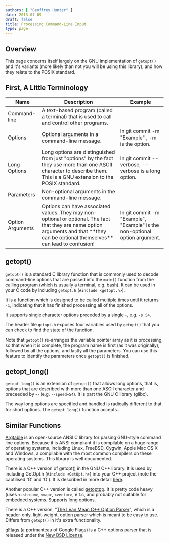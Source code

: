 ```yaml
---
authors: [ "Geoffrey Hunter" ]
date: 2013-07-09
draft: false
title: Processing Command-Line Input
type: page
---
```


## Overview

This page concerns itself largely on the GNU implementation of `getopt()` and it's variants (more likely than not you will be using this library), and how they relate to the POSIX standard.

## First, A Little Terminology

<table>
  <thead>
    <tr>
      <th>Name</th>
      <th>Description</th>
  <th>Example</th>
    </tr>
  </thead>
  <tbody>
    <tr>
      <td>Command-line</td>
      <td>A text-based program (called a terminal) that is used to call and control other programs.</td>
      <td></td>
    </tr>
    <tr>
      <td>Options</td>
      <td>Optional arguments in a command-line message.</td>
      <td>In git commit -m "Example" , -m is the option.</td>
    </tr>
    <tr>
      <td>Long Options</td>
      <td>Long options are distinguished from just "options" by the fact they use more than one ASCII character to describe them. This is a GNU extension to the POSIX standard.</td>
      <td>In git commit --verbose, --verbose is a long option.</td>
    </tr>
    <tr>
      <td>Parameters</td>
      <td>Non-optional arguments in the command-line message.</td>
      <td></td>
    </tr>
    <tr>
      <td>Option Arguments</td>
      <td>Options can have associated values. They may non-optional or optional. The fact that they are name option arguments and that **they can be optional themselves** can lead to confusion!</td>
      <td>In git commit -m "Example", "Example" is the non-optional option argument.</td>
    </tr>
  </tbody>
</table>

## getopt()

`getopt()` is a standard C library function that is commonly used to decode command-line options that are passed into the `main()` function from the calling program (which is usually a terminal, e.g. bash). It can be used in your C code by including `getopt.h` (`#include <getopt.h>`).

It is a function which is designed to be called multiple times until it returns `-1`, indicating that it has finished processing all of the options.

It supports single character options preceded by a single `-`, e.g. `-s 54`.

The header file `getopt.h` exposes four variables used by `getopt()` that you can check to find the state of the function.

Note that `getopt()` re-arranges the variable pointer array as it is processing, so that when it is complete, the program name is first (as it was originally), followed by all the options, and lastly all the parameters. You can use this feature to identify the parameters once `getopt()` is finished.

## getopt_long()

`getopt_long()` is an extension of `getopt()` that allows long options, that is, options that are described with more than one ASCII character and preceeded by -- (e.g. `--speed=54`). It is part the GNU C library (glibc).

The way long options are specified and handled is radically different to that for short options. The `getopt_long()` function accepts...

## Similar Functions

[Argtable](http://argtable.sourceforge.net/) is an open-source ANSI C library for parsing GNU-style command line options. Because it is ANSI compliant it is compilable on a huge range of operating systems, including Linux, FreeBSD, Cygwin, Apple Mac OS X and Windows, a compilable with the most common compilers on these operating systems. This library is well documented.

There is a C++ version of getopt() in the GNU C++ library. It is used by including GetOpt.h (`#include <GetOpt.h>`) into your C++ project (note the captilised 'G' and 'O'). It is described in more detail [here](http://www.chemie.fu-berlin.de/chemnet/use/info/libgpp/libgpp_39.html).

Another popular C++ version is called [getoptpp](https://code.google.com/p/getoptpp/source/checkout). It is pretty code heavy (uses `<sstream>`, `<map>`, `<vector>`, e.t.c, and probably not suitable for embedded systems. Supports long options.

There is a C++ version, "[The Lean Mean C++ Option Parser](http://optionparser.sourceforge.net/)", which is a header-only, light-weight, option parser which is meant to be easy to use. Differs from `getopt()` in it's extra functionality.

[gFlags](https://code.google.com/p/gflags/?redir=1) (a portmanteau of Google Flags) is a C++ options parser that is released under the [New BSD License](http://opensource.org/licenses/BSD-3-Clause).
